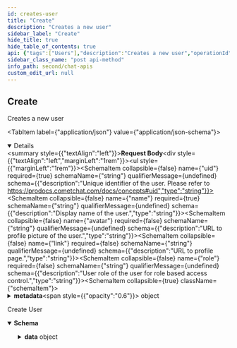```yaml
---
id: creates-user
title: "Create"
description: "Creates a new user"
sidebar_label: "Create"
hide_title: true
hide_table_of_contents: true
api: {"tags":["Users"],"description":"Creates a new user","operationId":"creates-user","requestBody":{"content":{"application/json":{"schema":{"required":["uid","name"],"properties":{"uid":{"description":"Unique identifier of the user. Please refer to https://prodocs.cometchat.com/docs/concepts#uid","type":"string"},"name":{"description":"Display name of the user.","type":"string"},"avatar":{"description":"URL to profile picture of the user.","type":"string"},"link":{"description":"URL to profile page.","type":"string"},"role":{"description":"User role of the user for role based access control.","type":"string"},"metadata":{"description":"Additional information about the user as JSON. If you plan to use [Email Notification](doc:android-extensions-email-notification#section-configure-your-backend-to-store-emails) or [SMS Notification](doc:android-extensions-sms-notification#section-configure-your-backend-to-store-phone-number) extensions, Please add the private metadata here.","properties":{"@private":{"properties":{"email":{"type":"string"},"contactNumber":{"type":"string"}},"type":"object"}},"type":"object","default":{"@private":{"email":"user@email.com","contactNumber":"0123456789"}}},"tags":{"description":"A list of tags to identify specific users.","type":"array","items":{"type":"string"},"default":[]},"withAuthToken":{"description":"Includes authToken of created user in response.","type":"boolean"}},"type":"object"}}}},"responses":{"200":{"description":"Create User","content":{"application/json":{"schema":{"properties":{"data":{"properties":{"":{"description":"Response data","properties":{"uid":{"type":"string"},"name":{"type":"string"},"avatar":{"type":"string"},"metadata":{"properties":{"email":{"type":"string"}},"type":"object"},"status":{"type":"string"},"role":{"type":"string"},"createdAt":{"type":"integer"}},"type":"object","title":"userSchema"}},"type":"object"}},"type":"object"},"example":{"data":{"uid":"superhero6","name":"Barry Allen","link":"http://placehold.it","avatar":"http://placehold.it/120x120&text=image1","metadata":{"rawMetadata":"{'gender':'Male'}"},"status":"offline","role":"manager","createdAt":1638354015,"tags":["Engineer","manager"],"authToken":"superhero6_16383540156641d37a023c75d26f4c22a21ff126"}}}}}},"security":[{"apiKey":[]}],"method":"post","path":"/users","servers":[{"url":"https://{appid}.api-{region}.cometchat.io/v3","variables":{"appid":{"default":"appId","description":"(Required) App ID"},"region":{"enum":["us","eu"],"default":"us","description":"Select Region"}}}],"securitySchemes":{"apiKey":{"type":"apiKey","description":"API Key with fullAccess scope(i.e. Rest API Key from the Dashboard).","name":"apikey","in":"header"}},"jsonRequestBodyExample":{"uid":"string","name":"string","avatar":"string","link":"string","role":"string","metadata":{"@private":{"email":"string","contactNumber":"string"}},"tags":["string"],"withAuthToken":true},"info":{"title":"Chat APIs","description":"Manage messages, users, groups for a particular app using our Chat API.","version":"3.0"},"postman":{"name":"Create","description":{"content":"Creates a new user","type":"text/plain"},"url":{"path":["users"],"host":["{{baseUrl}}"],"query":[],"variable":[]},"header":[{"key":"Content-Type","value":"application/json"},{"key":"Accept","value":"application/json"}],"method":"POST","body":{"mode":"raw","raw":"\"\"","options":{"raw":{"language":"json"}}},"auth":{"type":"apikey","apikey":[{"type":"any","value":"apikey","key":"key"},{"type":"any","value":"<API Key>","key":"value"},{"type":"any","value":"header","key":"in"}]}}}
sidebar_class_name: "post api-method"
info_path: second/chat-apis
custom_edit_url: null
---
```



## Create



Creates a new user

<MimeTabs><TabItem label={"application/json"} value={"application/json-schema"}><details style={{}} data-collapsed={false} open={true}><summary style={{"textAlign":"left"}}><strong>Request Body</strong></summary><div style={{"textAlign":"left","marginLeft":"1rem"}}></div><ul style={{"marginLeft":"1rem"}}><SchemaItem collapsible={false} name={"uid"} required={true} schemaName={"string"} qualifierMessage={undefined} schema={{"description":"Unique identifier of the user. Please refer to https://prodocs.cometchat.com/docs/concepts#uid","type":"string"}}></SchemaItem><SchemaItem collapsible={false} name={"name"} required={true} schemaName={"string"} qualifierMessage={undefined} schema={{"description":"Display name of the user.","type":"string"}}></SchemaItem><SchemaItem collapsible={false} name={"avatar"} required={false} schemaName={"string"} qualifierMessage={undefined} schema={{"description":"URL to profile picture of the user.","type":"string"}}></SchemaItem><SchemaItem collapsible={false} name={"link"} required={false} schemaName={"string"} qualifierMessage={undefined} schema={{"description":"URL to profile page.","type":"string"}}></SchemaItem><SchemaItem collapsible={false} name={"role"} required={false} schemaName={"string"} qualifierMessage={undefined} schema={{"description":"User role of the user for role based access control.","type":"string"}}></SchemaItem><SchemaItem collapsible={true} className={"schemaItem"}><details style={{}}><summary style={{}}><strong>metadata</strong><span style={{"opacity":"0.6"}}> object</span></summary><div style={{"marginLeft":"1rem"}}><div style={{"marginTop":".5rem","marginBottom":".5rem"}}>

Additional information about the user as JSON. If you plan to use [Email Notification](doc:android-extensions-email-notification#section-configure-your-backend-to-store-emails) or [SMS Notification](doc:android-extensions-sms-notification#section-configure-your-backend-to-store-phone-number) extensions, Please add the private metadata here.

</div><SchemaItem collapsible={true} className={"schemaItem"}><details style={{}}><summary style={{}}><strong>@private</strong><span style={{"opacity":"0.6"}}> object</span></summary><div style={{"marginLeft":"1rem"}}><SchemaItem collapsible={false} name={"email"} required={false} schemaName={"string"} qualifierMessage={undefined} schema={{"type":"string"}}></SchemaItem><SchemaItem collapsible={false} name={"contactNumber"} required={false} schemaName={"string"} qualifierMessage={undefined} schema={{"type":"string"}}></SchemaItem></div></details></SchemaItem></div></details></SchemaItem><SchemaItem collapsible={false} name={"tags"} required={false} schemaName={"string[]"} qualifierMessage={undefined} schema={{"description":"A list of tags to identify specific users.","type":"array","items":{"type":"string"},"default":[]}}></SchemaItem><SchemaItem collapsible={false} name={"withAuthToken"} required={false} schemaName={"boolean"} qualifierMessage={undefined} schema={{"description":"Includes authToken of created user in response.","type":"boolean"}}></SchemaItem></ul></details></TabItem></MimeTabs><div><ApiTabs><TabItem label={"200"} value={"200"}><div>

Create User

</div><div><MimeTabs schemaType={"response"}><TabItem label={"application/json"} value={"application/json"}><SchemaTabs><TabItem label={"Schema"} value={"Schema"}><details style={{}} data-collapsed={false} open={true}><summary style={{"textAlign":"left"}}><strong>Schema</strong></summary><div style={{"textAlign":"left","marginLeft":"1rem"}}></div><ul style={{"marginLeft":"1rem"}}><SchemaItem collapsible={true} className={"schemaItem"}><details style={{}}><summary style={{}}><strong>data</strong><span style={{"opacity":"0.6"}}> object</span></summary><div style={{"marginLeft":"1rem"}}><SchemaItem collapsible={true} className={"schemaItem"}><details style={{}}><summary style={{}}><strong></strong><span style={{"opacity":"0.6"}}> object</span></summary><div style={{"marginLeft":"1rem"}}><div style={{"marginTop":".5rem","marginBottom":".5rem"}}>

Response data

</div><SchemaItem collapsible={false} name={"uid"} required={false} schemaName={"string"} qualifierMessage={undefined} schema={{"type":"string"}}></SchemaItem><SchemaItem collapsible={false} name={"name"} required={false} schemaName={"string"} qualifierMessage={undefined} schema={{"type":"string"}}></SchemaItem><SchemaItem collapsible={false} name={"avatar"} required={false} schemaName={"string"} qualifierMessage={undefined} schema={{"type":"string"}}></SchemaItem><SchemaItem collapsible={true} className={"schemaItem"}><details style={{}}><summary style={{}}><strong>metadata</strong><span style={{"opacity":"0.6"}}> object</span></summary><div style={{"marginLeft":"1rem"}}><SchemaItem collapsible={false} name={"email"} required={false} schemaName={"string"} qualifierMessage={undefined} schema={{"type":"string"}}></SchemaItem></div></details></SchemaItem><SchemaItem collapsible={false} name={"status"} required={false} schemaName={"string"} qualifierMessage={undefined} schema={{"type":"string"}}></SchemaItem><SchemaItem collapsible={false} name={"role"} required={false} schemaName={"string"} qualifierMessage={undefined} schema={{"type":"string"}}></SchemaItem><SchemaItem collapsible={false} name={"createdAt"} required={false} schemaName={"integer"} qualifierMessage={undefined} schema={{"type":"integer"}}></SchemaItem></div></details></SchemaItem></div></details></SchemaItem></ul></details></TabItem><TabItem label={"Example (from schema)"} value={"Example (from schema)"}><ResponseSamples responseExample={"{\n  \"data\": {\n    \"\": {\n      \"uid\": \"string\",\n      \"name\": \"string\",\n      \"avatar\": \"string\",\n      \"metadata\": {\n        \"email\": \"string\"\n      },\n      \"status\": \"string\",\n      \"role\": \"string\",\n      \"createdAt\": 0\n    }\n  }\n}"} language={"json"}></ResponseSamples></TabItem><TabItem label={"Example"} value={"Example"}><ResponseSamples responseExample={"{\n  \"data\": {\n    \"uid\": \"superhero6\",\n    \"name\": \"Barry Allen\",\n    \"link\": \"http://placehold.it\",\n    \"avatar\": \"http://placehold.it/120x120&text=image1\",\n    \"metadata\": {\n      \"rawMetadata\": \"{'gender':'Male'}\"\n    },\n    \"status\": \"offline\",\n    \"role\": \"manager\",\n    \"createdAt\": 1638354015,\n    \"tags\": [\n      \"Engineer\",\n      \"manager\"\n    ],\n    \"authToken\": \"superhero6_16383540156641d37a023c75d26f4c22a21ff126\"\n  }\n}"} language={"json"}></ResponseSamples></TabItem></SchemaTabs></TabItem></MimeTabs></div></TabItem></ApiTabs></div>
